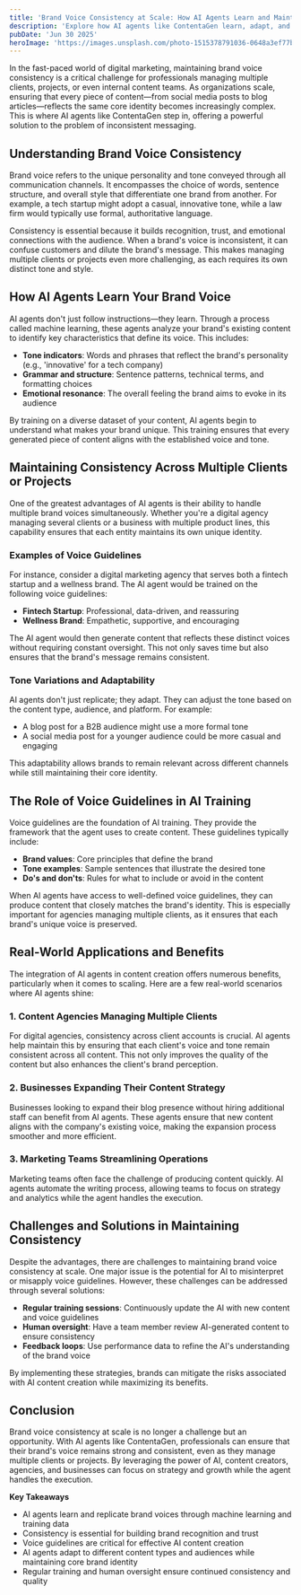 ```yaml
---
title: 'Brand Voice Consistency at Scale: How AI Agents Learn and Maintain Your Unique Style'
description: 'Explore how AI agents like ContentaGen learn, adapt, and maintain your brand''s unique voice across multiple clients and projects, ensuring consistency, adaptability, and quality at scale.'
pubDate: 'Jun 30 2025'
heroImage: 'https://images.unsplash.com/photo-1515378791036-0648a3ef77b2?q=80&w=687&auto=format&fit=crop&ixlib=rb-4.1.0&ixid=M3wxMjA3fDB8MHxwaG90by1wYWdlfHx8fGVufDB8fHx8fA%3D%3D'
---
```


In the fast-paced world of digital marketing, maintaining brand voice consistency is a critical challenge for professionals managing multiple clients, projects, or even internal content teams. As organizations scale, ensuring that every piece of content—from social media posts to blog articles—reflects the same core identity becomes increasingly complex. This is where AI agents like ContentaGen step in, offering a powerful solution to the problem of inconsistent messaging.

## Understanding Brand Voice Consistency

Brand voice refers to the unique personality and tone conveyed through all communication channels. It encompasses the choice of words, sentence structure, and overall style that differentiate one brand from another. For example, a tech startup might adopt a casual, innovative tone, while a law firm would typically use formal, authoritative language.

Consistency is essential because it builds recognition, trust, and emotional connections with the audience. When a brand's voice is inconsistent, it can confuse customers and dilute the brand's message. This makes managing multiple clients or projects even more challenging, as each requires its own distinct tone and style.

## How AI Agents Learn Your Brand Voice

AI agents don't just follow instructions—they learn. Through a process called machine learning, these agents analyze your brand's existing content to identify key characteristics that define its voice. This includes:

- **Tone indicators**: Words and phrases that reflect the brand's personality (e.g., 'innovative' for a tech company)
- **Grammar and structure**: Sentence patterns, technical terms, and formatting choices
- **Emotional resonance**: The overall feeling the brand aims to evoke in its audience

By training on a diverse dataset of your content, AI agents begin to understand what makes your brand unique. This training ensures that every generated piece of content aligns with the established voice and tone.

## Maintaining Consistency Across Multiple Clients or Projects

One of the greatest advantages of AI agents is their ability to handle multiple brand voices simultaneously. Whether you're a digital agency managing several clients or a business with multiple product lines, this capability ensures that each entity maintains its own unique identity.

### Examples of Voice Guidelines

For instance, consider a digital marketing agency that serves both a fintech startup and a wellness brand. The AI agent would be trained on the following voice guidelines:

- **Fintech Startup**: Professional, data-driven, and reassuring
- **Wellness Brand**: Empathetic, supportive, and encouraging

The AI agent would then generate content that reflects these distinct voices without requiring constant oversight. This not only saves time but also ensures that the brand's message remains consistent.

### Tone Variations and Adaptability

AI agents don't just replicate; they adapt. They can adjust the tone based on the content type, audience, and platform. For example:

- A blog post for a B2B audience might use a more formal tone
- A social media post for a younger audience could be more casual and engaging

This adaptability allows brands to remain relevant across different channels while still maintaining their core identity.

## The Role of Voice Guidelines in AI Training

Voice guidelines are the foundation of AI training. They provide the framework that the agent uses to create content. These guidelines typically include:

- **Brand values**: Core principles that define the brand
- **Tone examples**: Sample sentences that illustrate the desired tone
- **Do's and don'ts**: Rules for what to include or avoid in the content

When AI agents have access to well-defined voice guidelines, they can produce content that closely matches the brand's identity. This is especially important for agencies managing multiple clients, as it ensures that each brand's unique voice is preserved.

## Real-World Applications and Benefits

The integration of AI agents in content creation offers numerous benefits, particularly when it comes to scaling. Here are a few real-world scenarios where AI agents shine:

### 1. **Content Agencies Managing Multiple Clients**

For digital agencies, consistency across client accounts is crucial. AI agents help maintain this by ensuring that each client's voice and tone remain consistent across all content. This not only improves the quality of the content but also enhances the client's brand perception.

### 2. **Businesses Expanding Their Content Strategy**

Businesses looking to expand their blog presence without hiring additional staff can benefit from AI agents. These agents ensure that new content aligns with the company's existing voice, making the expansion process smoother and more efficient.

### 3. **Marketing Teams Streamlining Operations**

Marketing teams often face the challenge of producing content quickly. AI agents automate the writing process, allowing teams to focus on strategy and analytics while the agent handles the execution.

## Challenges and Solutions in Maintaining Consistency

Despite the advantages, there are challenges to maintaining brand voice consistency at scale. One major issue is the potential for AI to misinterpret or misapply voice guidelines. However, these challenges can be addressed through several solutions:

- **Regular training sessions**: Continuously update the AI with new content and voice guidelines
- **Human oversight**: Have a team member review AI-generated content to ensure consistency
- **Feedback loops**: Use performance data to refine the AI's understanding of the brand voice

By implementing these strategies, brands can mitigate the risks associated with AI content creation while maximizing its benefits.

## Conclusion

Brand voice consistency at scale is no longer a challenge but an opportunity. With AI agents like ContentaGen, professionals can ensure that their brand's voice remains strong and consistent, even as they manage multiple clients or projects. By leveraging the power of AI, content creators, agencies, and businesses can focus on strategy and growth while the agent handles the execution.

**Key Takeaways**
- AI agents learn and replicate brand voices through machine learning and training data
- Consistency is essential for building brand recognition and trust
- Voice guidelines are critical for effective AI content creation
- AI agents adapt to different content types and audiences while maintaining core brand identity
- Regular training and human oversight ensure continued consistency and quality